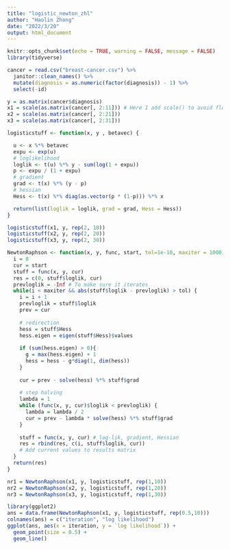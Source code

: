 ```yaml
---
title: "logistic_newton_zhl"
author: "Haolin Zhong"
date: "2022/3/20"
output: html_document
---
```


```r
knitr::opts_chunk$set(echo = TRUE, warning = FALSE, message = FALSE)
library(tidyverse)
```


```r
cancer = read.csv("breast-cancer.csv") %>% 
  janitor::clean_names() %>% 
  mutate(diagnosis = as.numeric(factor(diagnosis)) - 1) %>% 
  select(-id)
```


```r
y = as.matrix(cancer$diagnosis)
x1 = scale(as.matrix(cancer[, 2:11])) # Here I add scale() to avoid float number overflow
x2 = scale(as.matrix(cancer[, 2:21]))
x3 = scale(as.matrix(cancer[, 2:31]))

logisticstuff <- function(x, y , betavec) {

  u <- x %*% betavec
  expu <- exp(u)
  # loglikelihood
  loglik <- t(u) %*% y - sum(log(1 + expu))
  p <- expu / (1 + expu)
  # gradient
  grad <- t(x) %*% (y - p)
  # hessian
  Hess <- t(x) %*% diag(as.vector(p * (1-p))) %*% x

  return(list(loglik = loglik, grad = grad, Hess = Hess))
}

logisticstuff(x1, y, rep(2, 10))
logisticstuff(x2, y, rep(2, 20))
logisticstuff(x3, y, rep(2, 30))
```


```r
NewtonRaphson <- function(x, y, func, start, tol=1e-10, maxiter = 1000) {
  i = 0
  cur = start
  stuff = func(x, y, cur)
  res = c(0, stuff$loglik, cur)
  prevloglik = -Inf # To make sure it iterates
  while(i < maxiter && abs(stuff$loglik - prevloglik) > tol) {
    i = i + 1
    prevloglik = stuff$loglik
    prev = cur
    
    # redirection
    hess = stuff$Hess
    hess.eigen = eigen(stuff$Hess)$values
    
    if (sum(hess.eigen) > 0){
      g = max(hess.eigen) + 1
      hess = hess - g*diag(1, dim(hess))
    }
    
    cur = prev - solve(hess) %*% stuff$grad
    
    # step halving
    lambda = 1
    while (func(x, y, cur)$loglik < prevloglik) {
      lambda = lambda / 2
      cur = prev - lambda * solve(hess) %*% stuff$grad
    }
    
    stuff = func(x, y, cur) # log-lik, gradient, Hessian
    res = rbind(res, c(i, stuff$loglik, cur))
    # Add current values to results matrix
  }
  return(res)
}

nr1 = NewtonRaphson(x1, y, logisticstuff, rep(1,10))
nr2 = NewtonRaphson(x2, y, logisticstuff, rep(1,20))
nr3 = NewtonRaphson(x3, y, logisticstuff, rep(1,30))
```


```r
library(ggplot2)
ans = data.frame(NewtonRaphson(x1, y, logisticstuff, rep(0.5,10)))
colnames(ans) = c("iteration", "log likelihood")
ggplot(ans, aes(x = iteration, y = `log likelihood`)) +
  geom_point(size = 0.5) +
  geom_line()
```

